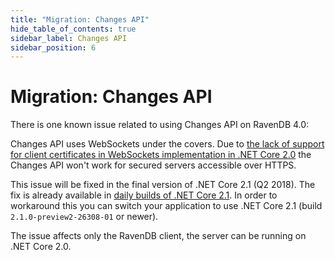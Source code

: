 ```yaml
---
title: "Migration: Changes API"
hide_table_of_contents: true
sidebar_label: Changes API
sidebar_position: 6
---
```



# Migration: Changes API

There is one known issue related to using Changes API on RavenDB 4.0:

<Admonition type="danger" title="Changes API on Secured Server" id="changes-api-on-secured-server" href="#changes-api-on-secured-server">

Changes API uses WebSockets under the covers. Due to [the lack of support for client certificates in WebSockets implementation in .NET Core 2.0](https://github.com/dotnet/corefx/issues/5120#issuecomment-348557761)
the Changes API won't work for secured servers accessible over HTTPS.

This issue will be fixed in the final version of .NET Core 2.1 (Q2 2018). The fix is already available in [daily builds of .NET Core 2.1](https://github.com/dotnet/core-setup#daily-builds). 
In order to workaround this you can switch your application to use .NET Core 2.1 (build `2.1.0-preview2-26308-01` or newer). 

The issue affects only the RavenDB client, the server can be running on .NET Core 2.0.
</Admonition>
